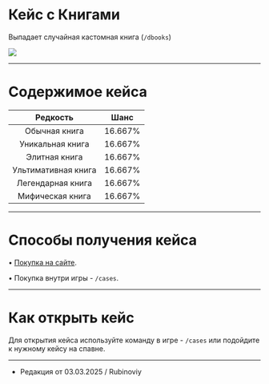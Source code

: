 # Кейс с Книгами
Выпадает случайная кастомная книга (```/dbooks```)

<img src="https://s3.etty.su/wiki/survival/cases/book.webp" />

--------

# Содержимое кейса

| Редкость | Шанс |
| :---------: | :---------: |
| Обычная книга | 16.667% |
| Уникальная книга | 16.667% |
| Элитная книга  | 16.667% |
| Ультимативная книга | 16.667% |
| Легендарная книга | 16.667% |
| Мифическая книга | 16.667% |

--------

# Способы получения кейса

 • [Покупка на сайте](https://www.etty.su).

 • Покупка внутри игры - ```/cases```.

--------

# Как открыть кейс

Для открытия кейса используйте команду в игре - ```/cases``` или подойдите к нужному кейсу на спавне.

--------

- Редакция от 03.03.2025 / Rubinoviy
